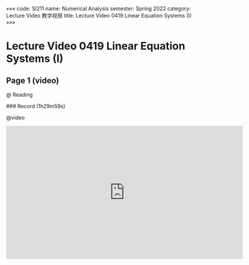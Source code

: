«««
code: SI211
name: Numerical Analysis
semester: Spring 2022
category: Lecture Video 教学视频
title: Lecture Video 0419 Linear Equation Systems (I)
»»»

# Lecture Video 0419 Linear Equation Systems (I)

## Page 1 (video)

@ Reading

<div class="markdown-body">
### Record (1h29m59s)
</div>

@video

<iframe src="https://sbfull.com/e/3sbnu782mfuk.html" frameborder=0 marginwidth=0 marginheight=0 scrolling=no width=640 height=360 allowfullscreen></iframe>


